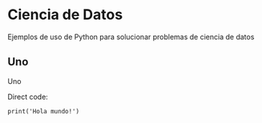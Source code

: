 # Ciencia de Datos
Ejemplos de uso de Python para solucionar problemas de ciencia de datos

## Uno

Uno

Direct code:
```pyodide-python
print('Hola mundo!')
```
